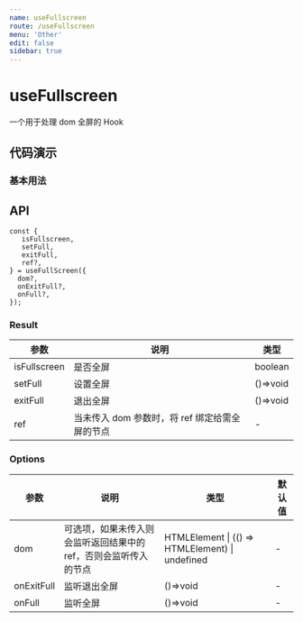 ```yaml
---
name: useFullscreen
route: /useFullscreen
menu: 'Other'
edit: false
sidebar: true
---
```






# useFullscreen

一个用于处理 dom 全屏的 Hook

## 代码演示

### 基本用法

<JackBox tsCode={Demo1Tsx} jsCode={Demo1Jsx} demoName='基本用法' description='使用 ref 设置需要全屏的元素'>
  <Demo1 />
</JackBox>

<JackBox tsCode={Demo2Tsx} jsCode={Demo2Jsx} demoName='懒加载' description='传入 function 来监听任意的 dom 节点'>
  <Demo2 />
</JackBox>

## API

```
const {
   isFullscreen,
   setFull,
   exitFull,
   ref?,
} = useFullScreen({
  dom?,
  onExitFull?,
  onFull?,
});
```

### Result

| 参数     | 说明                                     | 类型       |
|----------|------------------------------------------|------------|
| isFullscreen  | 是否全屏                          | boolean    |
| setFull  | 设置全屏                          | ()=>void    |
| exitFull  | 退出全屏                          | ()=>void    |
| ref     | 当未传入 dom 参数时，将 ref 绑定给需全屏的节点      | -        |

### Options

| 参数    | 说明                                         | 类型                   | 默认值 |
|---------|----------------------------------------------|------------------------|--------|
| dom | 可选项，如果未传入则会监听返回结果中的 ref，否则会监听传入的节点  | HTMLElement \| (() => HTMLElement) \| undefined | -      |
| onExitFull | 监听退出全屏  | ()=>void | -      |
| onFull | 监听全屏  | ()=>void | -      |